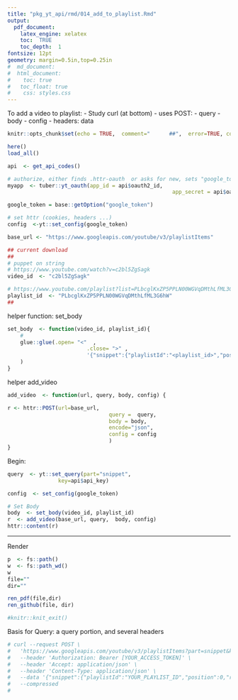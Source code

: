 ```yaml
---
title: "pkg_yt_api/rmd/014_add_to_playlist.Rmd"
output: 
  pdf_document:
    latex_engine: xelatex
    toc:  TRUE
    toc_depth:  1
fontsize: 12pt
geometry: margin=0.5in,top=0.25in
#  md_document:
#  html_document:
#    toc: true
#  	toc_float: true
#    css: styles.css
---
```


To add a video to playlist:
- Study curl (at bottom)
- uses POST:
	-	query
	- body
	- config
	- headers:  data


```r
knitr::opts_chunk$set(echo = TRUE,  comment="      ##",  error=TRUE, collapse=TRUE)
```

```r
here()
load_all()
```

```r
api  <- get_api_codes()

# authorize, either finds .httr-oauth  or asks for new, sets "google_token"
myapp  <- tuber::yt_oauth(app_id = api$oauth2_id,
													app_secret = api$oauth2_secret)

google_token = base::getOption("google_token") 

# set httr (cookies, headers ...)
config  <-yt::set_config(google_token)
```

```r

base_url <- "https://www.googleapis.com/youtube/v3/playlistItems"

## current download
##
# puppet on string
# https://www.youtube.com/watch?v=c2bl5ZgSagk
video_id  <- "c2bl5ZgSagk"

# https://www.youtube.com/playlist?list=PLbcglKxZP5PPLN00WGVqDMthLfML3G6hW
playlist_id  <- "PLbcglKxZP5PPLN00WGVqDMthLfML3G6hW"
##
```


helper function: set_body 
```r
set_body  <- function(video_id, playlist_id){
	# 
	glue::glue(.open= "<"  ,
						 .close= ">" ,
						 '{"snippet":{"playlistId":"<playlist_id>","position":0,"resourceId":{"kind":"youtube#video","videoId":"<video_id>"}}}'
	) 
}
```

helper add_video
```r
add_video  <- function(url, query, body, config) {

r <- httr::POST(url=base_url, 
								query =  query,
								body = body,
								encode="json",
								config = config
								)
}
```

Begin:  
```r
query  <- yt::set_query(part="snippet",
                key=api$api_key)

config  <- set_config(google_token)

# Set Body
body  <- set_body(video_id, playlist_id)
r  <- add_video(base_url, query,  body, config)
httr::content(r)

```

***

Render
```r
p  <- fs::path()
w  <- fs::path_wd()
w
file=""
dir=""

ren_pdf(file,dir)
ren_github(file, dir)

#knitr::knit_exit()
```

Basis for Query:  a query portion, and several headers
```r
# curl --request POST \
#   'https://www.googleapis.com/youtube/v3/playlistItems?part=snippet&key=[YOUR_API_KEY]' \
#   --header 'Authorization: Bearer [YOUR_ACCESS_TOKEN]' \
#   --header 'Accept: application/json' \
#   --header 'Content-Type: application/json' \
#   --data '{"snippet":{"playlistId":"YOUR_PLAYLIST_ID","position":0,"resourceId":{"kind":"youtube#video","videoId":"M7FIvfx5J10"}}}' \
#   --compressed
# 
```
